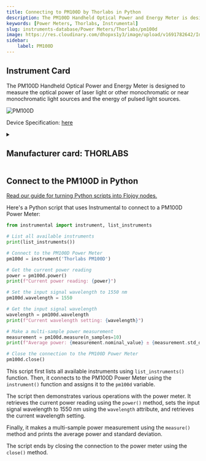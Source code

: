 ```yaml
---
title: Connecting to PM100D by Thorlabs in Python
description: The PM100D Handheld Optical Power and Energy Meter is designed to measure the optical power of laser light or other monochromatic or near monochromatic light sources and the energy of pulsed light sources.
keywords: [Power Meters, Thorlabs, Instrumental] 
slug: instruments-database/Power Meters/Thorlabs/pm100d 
image: https://res.cloudinary.com/dhopxs1y3/image/upload/v1691782642/Instruments/Power%20Meters/PM100D/PM100D.jpg
sidebar:
    label: PM100D 
---
```



## Instrument Card

The PM100D Handheld Optical Power and Energy Meter is designed to measure the
optical power of laser light or other monochromatic or near monochromatic light
sources and the energy of pulsed light sources.

![PM100D](https://res.cloudinary.com/dhopxs1y3/image/upload/v1691782642/Instruments/Power%20Meters/PM100D/PM100D.jpg)

Device Specification: [here](https://www.thorlabs.com/_sd.cfm?fileName=17654-D02.pdf&partNumber=PM100D)

<details style={{ marginTop: "15px"}}>
<summary><h2 style={{display:'inline'}}>Manufacturer card: THORLABS</h2></summary>

![THORLABS](https://res.cloudinary.com/dhopxs1y3/image/upload/v1692126009/Instruments/Vendor%20Logos/Thorlabs.png)

Thorlabs, Inc. is an American privately held optical equipment company headquartered in Newton, New Jersey. The company was founded in 1989 by Alex Cable, who serves as its current president and CEO. As of 2018, Thorlabs has annual sales of approximately $500 million.

- Headquarters: USA
- Yearly Revenue (millions, USD): 550
- Vendor Website: [here](https://www.thorlabs.com/)

</details>


<FeaturedInstrumentVideo category="POWER_METERS" />

## Connect to the PM100D in Python

[Read our guide for turning Python scripts into Flojoy nodes.](https://docs.flojoy.ai/contribution/blocks/custom-flojoy-block/)



<Tabs>
<TabItem value="Flojoy" label="Flojoy" className="flojoy-instrument-tabs">

<SectionsCard category="POWER_METERS" manufacturer="Thorlabs"></SectionsCard>

</TabItem>
<TabItem value="Instrumental" label="Instrumental">

Here's a Python script that uses Instrumental to connect to a PM100D Power Meter:

```python
from instrumental import instrument, list_instruments

# List all available instruments
print(list_instruments())

# Connect to the PM100D Power Meter
pm100d = instrument('Thorlabs PM100D')

# Get the current power reading
power = pm100d.power()
print(f"Current power reading: {power}")

# Set the input signal wavelength to 1550 nm
pm100d.wavelength = 1550

# Get the input signal wavelength
wavelength = pm100d.wavelength
print(f"Current wavelength setting: {wavelength}")

# Make a multi-sample power measurement
measurement = pm100d.measure(n_samples=10)
print(f"Average power: {measurement.nominal_value} ± {measurement.std_dev}")

# Close the connection to the PM100D Power Meter
pm100d.close()
```

This script first lists all available instruments using `list_instruments()` function. Then, it connects to the PM100D Power Meter using the `instrument()` function and assigns it to the `pm100d` variable.

The script then demonstrates various operations with the power meter. It retrieves the current power reading using the `power()` method, sets the input signal wavelength to 1550 nm using the `wavelength` attribute, and retrieves the current wavelength setting.

Finally, it makes a multi-sample power measurement using the `measure()` method and prints the average power and standard deviation.

The script ends by closing the connection to the power meter using the `close()` method.

</TabItem>
</Tabs>